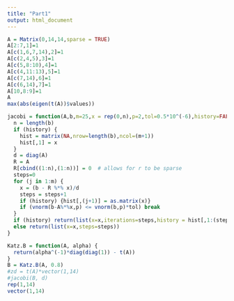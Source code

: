 ```yaml
---
title: "Part1"
output: html_document
---
```


```r
A = Matrix(0,14,14,sparse = TRUE)
A[2:7,1]=1
A[c(1,6,7,14),2]=1
A[c(2,4,5),3]=1
A[c(5,8:10),4]=1
A[c(4,11:13),5]=1
A[c(7,14),6]=1
A[c(6,14),7]=1
A[10,8:9]=1
A
max(abs(eigen(t(A))$values))
```

```r
jacobi = function(A,b,m=25,x = rep(0,n),p=2,tol=0.5*10^(-6),history=FALSE) {
  n = length(b)
  if (history) {
    hist = matrix(NA,nrow=length(b),ncol=(m+1))
    hist[,1] = x
  }
  d = diag(A)
  R = A
  R[cbind((1:n),(1:n))] = 0  # allows for r to be sparse  
  steps=0
  for (j in 1:m) {
    x = (b - R %*% x)/d 
    steps = steps+1
    if (history) {hist[,(j+1)] = as.matrix(x)}
    if (vnorm(b-A%*%x,p) <= vnorm(b,p)*tol) break 
  }
  if (history) return(list(x=x,iterations=steps,history = hist[,1:(steps+1)]))
  else return(list(x=x,steps=steps))
}
```


```r
Katz.B = function(A, alpha) {
  return(alpha^(-1)*diag(diag(1)) - t(A))
}
B = Katz.B(A, 0.8)
#zd = t(A)*vector(1,14)
#jacobi(B, d)
rep(1,14)
vector(1,14)
```











